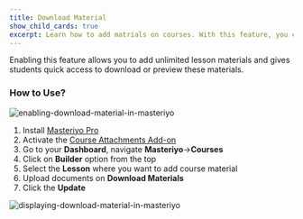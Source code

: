 ```yaml
---
title: Download Material
show_child_cards: true
excerpt: Learn how to add matrials on courses. With this feature, you can add unlimited lesson materials and gives students quick access to download or preview these materials.
---
```


Enabling this feature allows you to add unlimited lesson materials and gives students quick access to download or preview these materials.

### How to Use?

![enabling-download-material-in-masteriyo](https://user-images.githubusercontent.com/24367265/195080532-85a1674b-2fd4-4f67-a24e-2886da4b440f.png)

1. Install [Masteriyo Pro](https://docs.masteriyo.com/getting-started/installation#installing-masteriyo-lms-pro-version)
2. Activate the [Course Attachments Add-on](https://docs.masteriyo.com/premium-addons/install-masteriyo-premium-addons)
3. Go to your **Dashboard**, navigate **Masteriyo**->**Courses**
4. Click on **Builder** option from the top 
5. Select the **Lesson** where you want to add course material
6. Upload documents on **Download Materials**
7. Click the **Update**

![displaying-download-material-in-masteriyo](https://user-images.githubusercontent.com/24367265/195080632-656902d7-cdc3-40ad-bb2c-0e403b8bba10.png)
